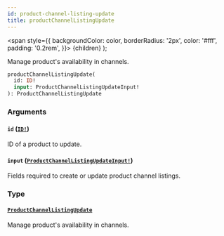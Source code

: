 ```yaml
---
id: product-channel-listing-update
title: productChannelListingUpdate
---
```


<span
style={{
      backgroundColor: color,
      borderRadius: '2px',
      color: '#fff',
      padding: '0.2rem',
    }}>
{children}
</span>
);

Manage product's availability in channels.

```graphql
productChannelListingUpdate(
  id: ID!
  input: ProductChannelListingUpdateInput!
): ProductChannelListingUpdate

```

### Arguments

#### `id` ([`ID!`](/api-reference/scalars/id.mdx))

ID of a product to update.

#### `input` ([`ProductChannelListingUpdateInput!`](/api-reference/inputs/product-channel-listing-update-input.mdx))

Fields required to create or update product channel listings.

### Type

#### [`ProductChannelListingUpdate`](/api-reference/objects/product-channel-listing-update.mdx)

Manage product's availability in channels.
